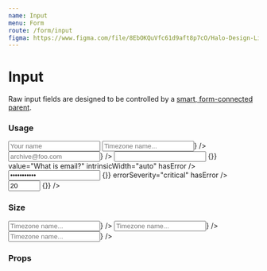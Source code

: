 ```yaml
---
name: Input
menu: Form
route: /form/input
figma: https://www.figma.com/file/8EbOKQuVfc61d9aft8p7cO/Halo-Design-Library?node-id=12%3A1246
---
```



# Input

Raw input fields are designed to be controlled by a [smart, form-connected parent](https://github.com/venturehacks/AngelList/blob/master/frontend/talent/components/Form/TextField/index.tsx).

### Usage

<Playground>
  <div className="max-w-xl">
    <Label field="foo" title="Text Input">
      <Input type="text" name="foo" placeholder="Your name" maxLength={100} />
    </Label>
    <Bracket>
      <Label field="foo" title="Icon Left">
        <Input
          type="text"
          name="foo"
          placeholder="Timezone name..."
          maxLength={100}
          icon={<TimeIcon />}
        />
      </Label>
      <Label field="foo" title="Icon Right">
        <Input
          type="text"
          name="foo"
          placeholder="archive@foo.com"
          maxLength={100}
          iconPosition="right"
          icon={<ArchiveIcon />}
        />
      </Label>
    </Bracket>
    <Bracket>
      <Label field="bar" title="Email">
        <Input
          type="email"
          name="bar"
          onChange={() => {}}
          value="What is email?"
          intrinsicWidth="auto"
          hasError
        />
        <FieldErrorMessage
          errorSeverity="warning"
          message="An email is required"
        />
      </Label>
      <Label field="password" title="Password">
        <Input
          type="password"
          name="password"
          intrinsicWidth="auto"
          value="abcdefghijk"
          onChange={() => {}}
          errorSeverity="critical"
          hasError
        />
        <FieldErrorMessage errorSeverity="critical" message="Does not match" />
      </Label>
    </Bracket>
    <Label field="phone" title="Number">
      <Input
        type="number"
        name="phone"
        intrinsicWidth="auto"
        min="10"
        max="100"
        value="20"
        onChange={() => {}}
      />
    </Label>
  </div>
</Playground>

### Size

<Playground>
  <div className="max-w-xl">
    <Bracket>
      <Label field="foo" title="sm">
        <Input
          type="text"
          name="foo"
          placeholder="Timezone name..."
          maxLength={100}
          size="sm"
          icon={<TimeIcon />}
        />
      </Label>
      <Label field="foo" title="md">
        <Input
          type="text"
          name="foo"
          placeholder="Timezone name..."
          maxLength={100}
          size="md"
          icon={<TimeIcon />}
        />
      </Label>
      <Label field="foo" title="lg">
        <Input
          type="text"
          name="foo"
          placeholder="Timezone name..."
          maxLength={100}
          size="lg"
          icon={<TimeIcon />}
        />
      </Label>
    </Bracket>
  </div>
</Playground>

### Props

<Props of={Input} />
